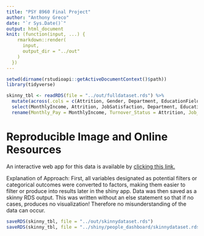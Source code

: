 ```yaml
---
title: "PSY 8960 Final Project"
author: "Anthony Greco"
date: "`r Sys.Date()`"
output: html_document
knit: (function(input, ...) {
    rmarkdown::render(
      input,
      output_dir = "../out"
    )
  })
---
```


```r
setwd(dirname(rstudioapi::getActiveDocumentContext()$path))
library(tidyverse)
```

```r
skinny_tbl <- readRDS(file = "../out/fulldataset.rds") %>% 
  mutate(across(.cols = c(Attrition, Gender, Department, EducationField, JobRole), .fns = ~ factor(.))) %>%
  select(MonthlyIncome, Attrition, JobSatisfaction, Department, EducationField, Gender, JobRole) %>%
  rename(Monthly_Pay = MonthlyIncome, Turnover_Status = Attrition, Job_Satisfaction = JobSatisfaction)
```

# **Reproducible Image and Online Resources**
An interactive web app for this data is available by [clicking this link.](link goes here)

Explanation of Approach:
First, all variables designated as potential filters or categorical outcomes were converted to factors, making them easier to filter or produce into results later in the shiny app. Data was then saved as a skinny RDS output. This was written without an else statement so that if no cases, produces no visualization! Therefore no misunderstanding of the data can occur.

```r
saveRDS(skinny_tbl, file = "../out/skinnydataset.rds")
saveRDS(skinny_tbl, file = "../shiny/people_dashboard/skinnydataset.rds") #saved originally to both locations, one in the out folder and one for the app itself to run
```